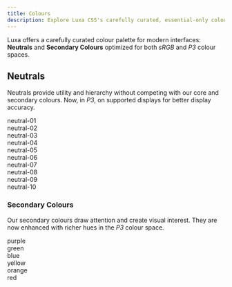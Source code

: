 ```yaml
---
title: Colours
description: Explore Luxa CSS's carefully curated, essential-only colour palette for modern interfaces.
---
```


Luxa offers a carefully curated colour palette for modern interfaces: **Neutrals** and **Secondary Colours** optimized for both _sRGB_ and _P3_ colour spaces.

## Neutrals

Neutrals provide utility and hierarchy without competing with our core and secondary colours. Now, in _P3_, on supported displays for better display accuracy.

<div class="colors">
  <div class="color neutral-01">
    <div class="col" />
    <span>neutral-01</span>
  </div>
  <div class="color neutral-02">
    <div class="col" />
    <span>neutral-02</span>
  </div>
  <div class="color neutral-03">
    <div class="col" />
    <span>neutral-03</span>
  </div>
  <div class="color neutral-04">
    <div class="col" />
    <span>neutral-04</span>
  </div>
  <div class="color neutral-05">
    <div class="col" />
    <span>neutral-05</span>
  </div>
  <div class="color neutral-06">
    <div class="col" />
    <span>neutral-06</span>
  </div>
  <div class="color neutral-07">
    <div class="col" />
    <span>neutral-07</span>
  </div>
  <div class="color neutral-08">
    <div class="col" />
    <span>neutral-08</span>
  </div>
  <div class="color neutral-09">
    <div class="col" />
    <span>neutral-09</span>
  </div>
  <div class="color neutral-10">
    <div class="col" />
    <span>neutral-10</span>
  </div>
</div>

### Secondary Colours

Our secondary colours draw attention and create visual interest. They are now enhanced with richer hues in the _P3_ colour space.

<div class="colors">
  <div class="color purple">
    <div class="col" />
    <span>purple</span>
  </div>
  <div class="color green">
    <div class="col" />
    <span>green</span>
  </div>
  <div class="color blue">
    <div class="col" />
    <span>blue</span>
  </div>
  <div class="color yellow">
    <div class="col" />
    <span>yellow</span>
  </div>
  <div class="color orange">
    <div class="col" />
    <span>orange</span>
  </div>
  <div class="color red">
    <div class="col" />
    <span>red</span>
  </div>
</div>
